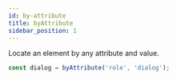 ```yaml
---
id: by-attribute
title: byAttribute
sidebar_position: 1
---
```


Locate an element by any attribute and value.

```ts
const dialog = byAttribute('role', 'dialog');
```
